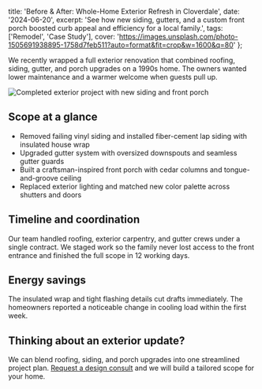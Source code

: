   title: 'Before & After: Whole-Home Exterior Refresh in Cloverdale',
  date: '2024-06-20',
  excerpt: 'See how new siding, gutters, and a custom front porch boosted curb appeal and efficiency for a local family.',
  tags: ['Remodel', 'Case Study'],
  cover: 'https://images.unsplash.com/photo-1505691938895-1758d7feb511?auto=format&fit=crop&w=1600&q=80'
};

We recently wrapped a full exterior renovation that combined roofing, siding, gutter, and porch upgrades on a 1990s home. The owners wanted lower maintenance and a warmer welcome when guests pull up.

![Completed exterior project with new siding and front porch](https://images.unsplash.com/photo-1505691723518-36a5ac3be353?auto=format&fit=crop&w=1600&q=80)

## Scope at a glance

- Removed failing vinyl siding and installed fiber-cement lap siding with insulated house wrap
- Upgraded gutter system with oversized downspouts and seamless gutter guards
- Built a craftsman-inspired front porch with cedar columns and tongue-and-groove ceiling
- Replaced exterior lighting and matched new color palette across shutters and doors

## Timeline and coordination

Our team handled roofing, exterior carpentry, and gutter crews under a single contract. We staged work so the family never lost access to the front entrance and finished the full scope in 12 working days.

## Energy savings

The insulated wrap and tight flashing details cut drafts immediately. The homeowners reported a noticeable change in cooling load within the first week.

## Thinking about an exterior update?

We can blend roofing, siding, and porch upgrades into one streamlined project plan. [Request a design consult](mailto:Advan.Co.llc@Gmail.com) and we will build a tailored scope for your home.

